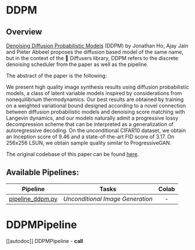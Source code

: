 # DDPM

## Overview

[Denoising Diffusion Probabilistic Models](https://arxiv.org/abs/2006.11239) 
 (DDPM) by Jonathan Ho, Ajay Jain and Pieter Abbeel proposes the diffusion based model of the same name, but in the context of the 🤗 Diffusers library, DDPM refers to the discrete denoising scheduler from the paper as well as the pipeline.

The abstract of the paper is the following:

We present high quality image synthesis results using diffusion probabilistic models, a class of latent variable models inspired by considerations from nonequilibrium thermodynamics. Our best results are obtained by training on a weighted variational bound designed according to a novel connection between diffusion probabilistic models and denoising score matching with Langevin dynamics, and our models naturally admit a progressive lossy decompression scheme that can be interpreted as a generalization of autoregressive decoding. On the unconditional CIFAR10 dataset, we obtain an Inception score of 9.46 and a state-of-the-art FID score of 3.17. On 256x256 LSUN, we obtain sample quality similar to ProgressiveGAN.

The original codebase of this paper can be found [here](https://github.com/hojonathanho/diffusion).


## Available Pipelines:

| Pipeline | Tasks | Colab
|---|---|:---:|
| [pipeline_ddpm.py](https://github.com/huggingface/diffusers/blob/main/src/diffusers/pipelines/ddpm/pipeline_ddpm.py) | *Unconditional Image Generation* | - |


# DDPMPipeline
[[autodoc]] DDPMPipeline
    - __call__
